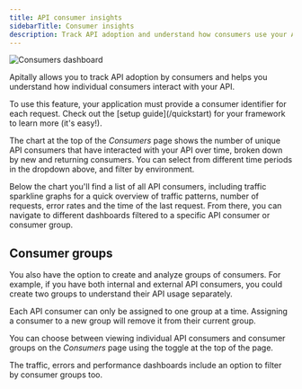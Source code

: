 ```yaml
---
title: API consumer insights
sidebarTitle: Consumer insights
description: Track API adoption and understand how consumers use your API.
---
```


<img src="https://assets.apitally.io/docs/2025-07-08/consumers.webp" alt="Consumers dashboard" class="rounded-xl" />

Apitally allows you to track API adoption by consumers and helps you understand how individual consumers interact with your API.

<Tip>
  To use this feature, your application must provide a consumer identifier for each request. Check out the [setup guide](/quickstart) for your framework to learn more (it's easy!).
</Tip>

The chart at the top of the *Consumers* page shows the number of unique API consumers that have interacted with your API over time, broken down by new and returning consumers.
You can select from different time periods in the dropdown above, and filter by environment.

Below the chart you'll find a list of all API consumers, including traffic sparkline graphs for a quick overview of traffic patterns, number of requests, error rates and the time of the last request.
From there, you can navigate to different dashboards filtered to a specific API consumer or consumer group.

## Consumer groups

You also have the option to create and analyze groups of consumers.
For example, if you have both internal and external API consumers, you could create two groups to understand their API usage separately.

<Note>
  Each API consumer can only be assigned to one group at a time. Assigning a consumer to a new group will remove it from their current group.
</Note>

You can choose between viewing individual API consumers and consumer groups on the *Consumers* page using the toggle at the top of the page.

The traffic, errors and performance dashboards include an option to filter by consumer groups too.

